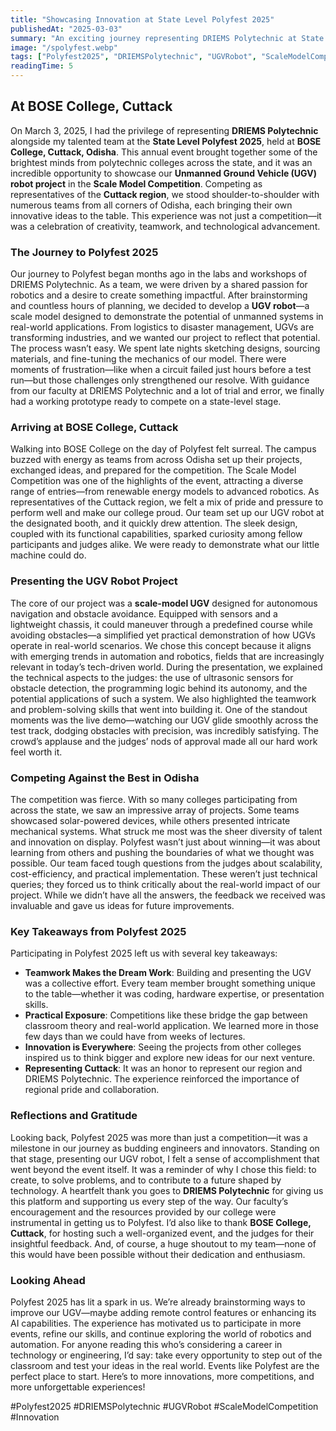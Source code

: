 ---
title: "Showcasing Innovation at State Level Polyfest 2025"
publishedAt: "2025-03-03"
summary: "An exciting journey representing DRIEMS Polytechnic at State Level Polyfest 2025, where my team and I presented our UGV robot project in the Scale Model Competition at BOSE College, Cuttack."
image: "/spolyfest.webp"
tags: ["Polyfest2025", "DRIEMSPolytechnic", "UGVRobot", "ScaleModelCompetition", "Innovation"]
readingTime: 5
---

## At BOSE College, Cuttack

On March 3, 2025, I had the privilege of representing **DRIEMS Polytechnic** alongside my talented team at the **State Level Polyfest 2025**, held at **BOSE College, Cuttack, Odisha**. This annual event brought together some of the brightest minds from polytechnic colleges across the state, and it was an incredible opportunity to showcase our **Unmanned Ground Vehicle (UGV) robot project** in the **Scale Model Competition**. Competing as representatives of the **Cuttack region**, we stood shoulder-to-shoulder with numerous teams from all corners of Odisha, each bringing their own innovative ideas to the table. This experience was not just a competition—it was a celebration of creativity, teamwork, and technological advancement.

### The Journey to Polyfest 2025

Our journey to Polyfest began months ago in the labs and workshops of DRIEMS Polytechnic. As a team, we were driven by a shared passion for robotics and a desire to create something impactful. After brainstorming and countless hours of planning, we decided to develop a **UGV robot**—a scale model designed to demonstrate the potential of unmanned systems in real-world applications. From logistics to disaster management, UGVs are transforming industries, and we wanted our project to reflect that potential.
The process wasn’t easy. We spent late nights sketching designs, sourcing materials, and fine-tuning the mechanics of our model. There were moments of frustration—like when a circuit failed just hours before a test run—but those challenges only strengthened our resolve. With guidance from our faculty at DRIEMS Polytechnic and a lot of trial and error, we finally had a working prototype ready to compete on a state-level stage.

### Arriving at BOSE College, Cuttack

Walking into BOSE College on the day of Polyfest felt surreal. The campus buzzed with energy as teams from across Odisha set up their projects, exchanged ideas, and prepared for the competition. The Scale Model Competition was one of the highlights of the event, attracting a diverse range of entries—from renewable energy models to advanced robotics. As representatives of the Cuttack region, we felt a mix of pride and pressure to perform well and make our college proud.
Our team set up our UGV robot at the designated booth, and it quickly drew attention. The sleek design, coupled with its functional capabilities, sparked curiosity among fellow participants and judges alike. We were ready to demonstrate what our little machine could do.

### Presenting the UGV Robot Project

The core of our project was a **scale-model UGV** designed for autonomous navigation and obstacle avoidance. Equipped with sensors and a lightweight chassis, it could maneuver through a predefined course while avoiding obstacles—a simplified yet practical demonstration of how UGVs operate in real-world scenarios. We chose this concept because it aligns with emerging trends in automation and robotics, fields that are increasingly relevant in today’s tech-driven world.
During the presentation, we explained the technical aspects to the judges: the use of ultrasonic sensors for obstacle detection, the programming logic behind its autonomy, and the potential applications of such a system. We also highlighted the teamwork and problem-solving skills that went into building it. One of the standout moments was the live demo—watching our UGV glide smoothly across the test track, dodging obstacles with precision, was incredibly satisfying. The crowd’s applause and the judges’ nods of approval made all our hard work feel worth it.

### Competing Against the Best in Odisha

The competition was fierce. With so many colleges participating from across the state, we saw an impressive array of projects. Some teams showcased solar-powered devices, while others presented intricate mechanical systems. What struck me most was the sheer diversity of talent and innovation on display. Polyfest wasn’t just about winning—it was about learning from others and pushing the boundaries of what we thought was possible.
Our team faced tough questions from the judges about scalability, cost-efficiency, and practical implementation. These weren’t just technical queries; they forced us to think critically about the real-world impact of our project. While we didn’t have all the answers, the feedback we received was invaluable and gave us ideas for future improvements.

### Key Takeaways from Polyfest 2025

Participating in Polyfest 2025 left us with several key takeaways:

- **Teamwork Makes the Dream Work**: Building and presenting the UGV was a collective effort. Every team member brought something unique to the table—whether it was coding, hardware expertise, or presentation skills.
- **Practical Exposure**: Competitions like these bridge the gap between classroom theory and real-world application. We learned more in those few days than we could have from weeks of lectures.
- **Innovation is Everywhere**: Seeing the projects from other colleges inspired us to think bigger and explore new ideas for our next venture.
- **Representing Cuttack**: It was an honor to represent our region and DRIEMS Polytechnic. The experience reinforced the importance of regional pride and collaboration.

### Reflections and Gratitude

Looking back, Polyfest 2025 was more than just a competition—it was a milestone in our journey as budding engineers and innovators. Standing on that stage, presenting our UGV robot, I felt a sense of accomplishment that went beyond the event itself. It was a reminder of why I chose this field: to create, to solve problems, and to contribute to a future shaped by technology.
A heartfelt thank you goes to **DRIEMS Polytechnic** for giving us this platform and supporting us every step of the way. Our faculty’s encouragement and the resources provided by our college were instrumental in getting us to Polyfest. I’d also like to thank **BOSE College, Cuttack**, for hosting such a well-organized event, and the judges for their insightful feedback. And, of course, a huge shoutout to my team—none of this would have been possible without their dedication and enthusiasm.

### Looking Ahead

Polyfest 2025 has lit a spark in us. We’re already brainstorming ways to improve our UGV—maybe adding remote control features or enhancing its AI capabilities. The experience has motivated us to participate in more events, refine our skills, and continue exploring the world of robotics and automation.
For anyone reading this who’s considering a career in technology or engineering, I’d say: take every opportunity to step out of the classroom and test your ideas in the real world. Events like Polyfest are the perfect place to start.
Here’s to more innovations, more competitions, and more unforgettable experiences!

#Polyfest2025 #DRIEMSPolytechnic #UGVRobot #ScaleModelCompetition #Innovation
